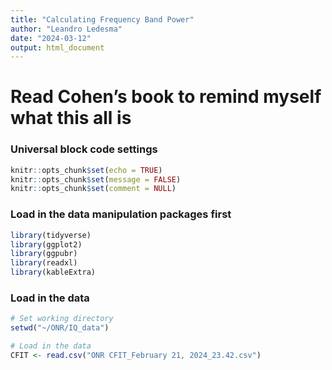 ```yaml
---
title: "Calculating Frequency Band Power"
author: "Leandro Ledesma"
date: "2024-03-12"
output: html_document
---
```


# Read Cohen's book to remind myself what this all is



### Universal block code settings

```r
knitr::opts_chunk$set(echo = TRUE)
knitr::opts_chunk$set(message = FALSE)
knitr::opts_chunk$set(comment = NULL)

```

### Load in the data manipulation packages first

```r
library(tidyverse)
library(ggplot2)
library(ggpubr)
library(readxl)
library(kableExtra)

```

### Load in the data

```r
# Set working directory
setwd("~/ONR/IQ_data")

# Load in the data
CFIT <- read.csv("ONR CFIT_February 21, 2024_23.42.csv")

```